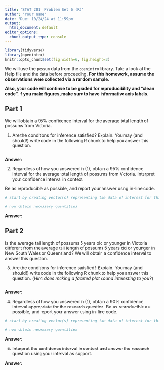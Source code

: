 ```yaml
---
title: 'STAT 201: Problem Set 6 (R)'
author: "Your name"
date: 'Due: 10/28/24 at 11:59pm'
output:
  html_document: default
editor_options:
  chunk_output_type: console
---
```


```r
library(tidyverse)
library(openintro)
knitr::opts_chunk$set(fig.width=6, fig.height=3) 
```

We will use the `possum` data from the `openintro` library. Take a look at the Help file and the data before proceeding. **For this homework, assume the observations were collected via a random sample.**

**Also, your code will continue to be graded for reproducibility and "clean code". If you make figures, make sure to have informative axis labels.**

## Part 1

We will obtain a 95% confidence interval for the average total length of possums from Victoria.

1.  Are the conditions for inference satisfied? Explain. You may (and should!) write code in the following R chunk to help you answer this question.

```r

```

**Answer:**

2.  Regardless of how you answered in (1), obtain a 95% confidence interval for the average total length of possums from Victoria. Interpret your confidence interval in context.

Be as reproducible as possible, and report your answer using in-line code.

```r
# start by creating vector(s) representing the data of interest for this problem

# now obtain necessary quantities 

```

**Answer:**

## Part 2

Is the average tail length of possums 5 years old or younger in Victoria different from the average tail length of possums 5 years old or younger in New South Wales or Queensland? We will obtain a confidence interval to answer this question.

3.  Are the conditions for inference satisfied? Explain. You may (and should!) write code in the following R chunk to help you answer this question. (*Hint: does making a faceted plot sound interesting to you?*)

```r

```

**Answer:**

4.  Regardless of how you answered in (1), obtain a 90% confidence interval appropriate for the research question. Be as reproducible as possible, and report your answer using in-line code.

```r
# start by creating vector(s) representing the data of interest for this problem

# now obtain necessary quantities 

```

**Answer:**

5.  Interpret the confidence interval in context and answer the research question using your interval as support.

**Answer:**
